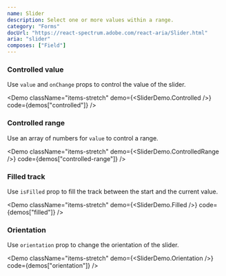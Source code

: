 ```yaml
---
name: Slider
description: Select one or more values within a range.
category: "Forms"
docUrl: "https://react-spectrum.adobe.com/react-aria/Slider.html"
aria: "slider"
composes: ["Field"]
---
```


### Controlled value

Use `value` and `onChange` props to control the value of the slider.

<Demo
  className="items-stretch"
  demo={<SliderDemo.Controlled />}
  code={demos["controlled"]}
/>

### Controlled range

Use an array of numbers for `value` to control a range.

<Demo
  className="items-stretch"
  demo={<SliderDemo.ControlledRange />}
  code={demos["controlled-range"]}
/>

### Filled track

Use `isFilled` prop to fill the track between the start and the current value.

<Demo
  className="items-stretch"
  demo={<SliderDemo.Filled />}
  code={demos["filled"]}
/>

### Orientation

Use `orientation` prop to change the orientation of the slider.

<Demo
  className="items-stretch"
  demo={<SliderDemo.Orientation />}
  code={demos["orientation"]}
/>

